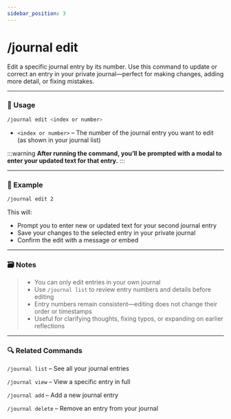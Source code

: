 ```yaml
---
sidebar_position: 3
---
```


# /journal edit 

Edit a specific journal entry by its number. Use this command to update or correct an entry in your private journal—perfect for making changes, adding more detail, or fixing mistakes.

<hr className="md-divider-gradient" />

### 💬 Usage
```bash
/journal edit <index or number>
```
- `<index or number>` – The number of the journal entry you want to edit (as shown in your journal list)

:::warning
**After running the command, you’ll be prompted with a modal to enter your updated text for that entry.**
:::

<hr className="md-divider-gradient" />

### 📌 Example
```bash
/journal edit 2
```
This will:
- Prompt you to enter new or updated text for your second journal entry
- Save your changes to the selected entry in your private journal
- Confirm the edit with a message or embed

<hr className="md-divider-gradient" />

### 🗃️ Notes
> - You can only edit entries in your own journal
> - Use `/journal list` to review entry numbers and details before editing
> - Entry numbers remain consistent—editing does not change their order or timestamps
> - Useful for clarifying thoughts, fixing typos, or expanding on earlier reflections

<hr className="md-divider-gradient" />

### 🔍 Related Commands
`/journal list` – See all your journal entries

`/journal view` – View a specific entry in full

`/journal add` – Add a new journal entry

`/journal delete` – Remove an entry from your journal